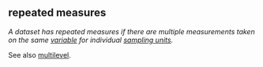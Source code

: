 ## repeated measures

<dfn>A dataset has repeated measures if there are multiple measurements taken on the same [variable](v.html#variable) for individual [sampling units](s.html#sampling unit).</dfn>

See also [multilevel](m.html#multilevel).
